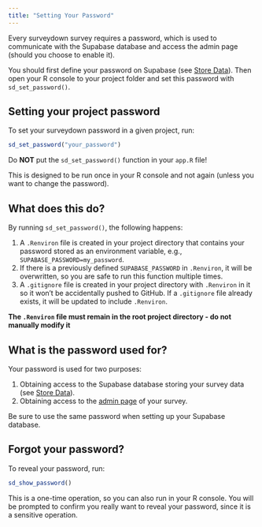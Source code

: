 ```yaml
---
title: "Setting Your Password"
---
```


Every surveydown survey requires a password, which is used to communicate with the Supabase database and access the admin page (should you choose to enable it). 

::: {.callout-important}

You should first define your password on Supabase (see [Store Data](database.html#create-a-supabase-project)). Then open your R console to your project folder and set this password with `sd_set_password()`.

:::

## Setting your project password

To set your surveydown password in a given project, run:

```r
sd_set_password("your_password")
```

::: {.callout-important}

Do **NOT** put the `sd_set_password()` function in your `app.R` file!

:::

This is designed to be run once in your R console and not again (unless you want to change the password).

## What does this do?

By running `sd_set_password()`, the following happens:

1. A `.Renviron` file is created in your project directory that contains your password stored as an environment variable, e.g., `SUPABASE_PASSWORD=my_password`.
2. If there is a previously defined `SUPABASE_PASSWORD` in `.Renviron`, it will be overwritten, so you are safe to run this function multiple times.
3. A `.gitignore` file is created in your project directory with `.Renviron` in it so it won't be accidentally pushed to GitHub. If a `.gitignore` file already exists, it will be updated to include `.Renviron`.

**The `.Renviron` file must remain in the root project directory - do not manually modify it**

## What is the password used for?

Your password is used for two purposes:

1. Obtaining access to the Supabase database storing your survey data (see [Store Data](store-data.qmd)).
2. Obtaining access to the [admin page](config-options.qmd#admin-page) of your survey.

::: {.callout-important}

Be sure to use the same password when setting up your Supabase database.

:::

## Forgot your password?

To reveal your password, run:

```r
sd_show_password()
```

::: {.callout-important}

This is a one-time operation, so you can also run in your R console. You will be prompted to confirm you really want to reveal your password, since it is a sensitive operation.

:::
